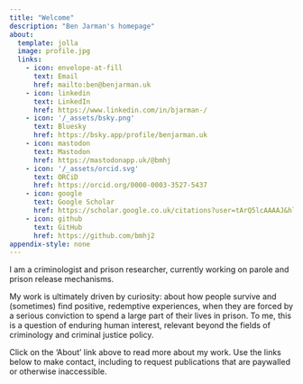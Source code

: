 ```yaml
---
title: "Welcome"
description: "Ben Jarman's homepage"
about:
  template: jolla
  image: profile.jpg
  links:
    - icon: envelope-at-fill
      text: Email
      href: mailto:ben@benjarman.uk
    - icon: linkedin
      text: LinkedIn
      href: https://www.linkedin.com/in/bjarman-/
    - icon: '/_assets/bsky.png'
      text: Bluesky
      href: https://bsky.app/profile/benjarman.uk
    - icon: mastodon
      text: Mastodon
      href: https://mastodonapp.uk/@bmhj
    - icon: '/_assets/orcid.svg'
      text: ORCiD
      href: https://orcid.org/0000-0003-3527-5437 
    - icon: google
      text: Google Scholar
      href: https://scholar.google.co.uk/citations?user=tArQ5lcAAAAJ&hl=en
    - icon: github
      text: GitHub
      href: https://github.com/bmhj2
appendix-style: none
---
```


I am a criminologist and prison researcher, currently working on parole and prison release mechanisms.

My work is ultimately driven by curiosity: about how people survive and (sometimes) find positive, redemptive experiences, when they are forced by a serious conviction to spend a large part of their lives in prison. To me, this is a question of enduring human interest, relevant beyond the fields of criminology and criminal justice policy.

Click on the 'About' link above to read more about my work. Use the links below to make contact, including to request publications that are paywalled or otherwise inaccessible.
